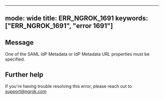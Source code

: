 
---
mode: wide
title: ERR_NGROK_1691
keywords: ["ERR_NGROK_1691", "error 1691"]
---

## Message
One of the SAML IdP Metadata or IdP Metadata URL properties must be specified.




## Further help
If you're having trouble resolving this error, please reach out to [support@ngrok.com](mailto:support@ngrok.com?subject=Help%20with%20ERR_NGROK_1691)

